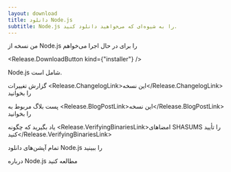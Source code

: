 ```yaml
---
layout: download
title: دانلود Node.js
subtitle: Node.js را به شیوه‌ای که می‌خواهید دانلود کنید.
---
```


<section>
  من نسخه <Release.VersionDropdown /> از Node.js را برای <Release.OperatingSystemDropdown exclude={["LINUX", "AIX"]} /> در حال اجرا <Release.BitnessDropdown /> می‌خواهم

  <Release.DownloadButton kind={"installer"} />
</section>

<section>
  Node.js شامل <Release.NpmLink /> است.

  گزارش تغییرات <Release.ChangelogLink>این نسخه</Release.ChangelogLink> را بخوانید

  پست بلاگ مربوط به <Release.BlogPostLink>این نسخه</Release.BlogPostLink> را بخوانید

  یاد بگیرید که چگونه <Release.VerifyingBinariesLink>امضاهای SHASUMS را تأیید کنید</Release.VerifyingBinariesLink>

  تمام <LinkWithArrow href="https://nodejs.org/dist/">آپشن‌های دانلود Node.js</LinkWithArrow> را ببینید

  درباره <LinkWithArrow href="about/previous-releases"> Node.js مطالعه کنید </LinkWithArrow>
</section>
